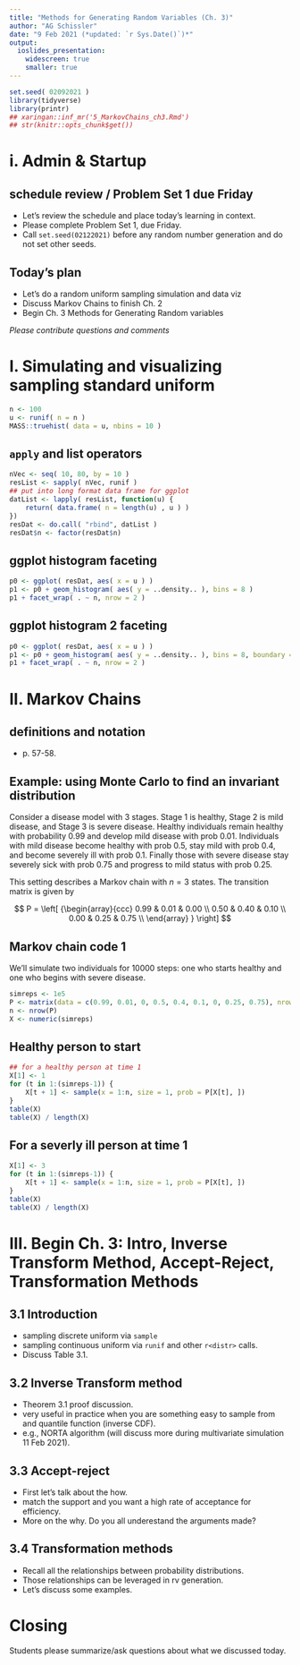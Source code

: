 ```yaml
---
title: "Methods for Generating Random Variables (Ch. 3)"
author: "AG Schissler"
date: "9 Feb 2021 (*updated: `r Sys.Date()`)*"
output:
  ioslides_presentation:
    widescreen: true
    smaller: true
---
```


```r
set.seed( 02092021 )
library(tidyverse)
library(printr)
## xaringan::inf_mr('5_MarkovChains_ch3.Rmd')
## str(knitr::opts_chunk$get())
```

<!-- open up etext as you go. don't typeset the chapter -->

# i. Admin & Startup

## schedule review / Problem Set 1 due Friday

- Let's review the schedule and place today's learning in context.  
- Please complete Problem Set 1, due Friday. 
- Call `set.seed(02122021)` before any random number generation and do not set other seeds.

## Today's plan

- Let's do a random uniform sampling simulation and data viz
- Discuss Markov Chains to finish Ch. 2 
- Begin Ch. 3 Methods for Generating Random variables

*Please contribute questions and comments*

# I. Simulating and visualizing sampling standard uniform

```r
n <- 100
u <- runif( n = n )
MASS::truehist( data = u, nbins = 10 )
```

## `apply` and list operators

```r
nVec <- seq( 10, 80, by = 10 )
resList <- sapply( nVec, runif )
## put into long format data frame for ggplot
datList <- lapply( resList, function(u) {
    return( data.frame( n = length(u) , u ) )
})
resDat <- do.call( "rbind", datList )
resDat$n <- factor(resDat$n)
```

## ggplot histogram faceting

```r
p0 <- ggplot( resDat, aes( x = u ) )
p1 <- p0 + geom_histogram( aes( y = ..density.. ), bins = 8 ) 
p1 + facet_wrap( . ~ n, nrow = 2 ) 
```

## ggplot histogram 2 faceting

```r
p0 <- ggplot( resDat, aes( x = u ) )
p1 <- p0 + geom_histogram( aes( y = ..density.. ), bins = 8, boundary = min(resDat$u) )
p1 + facet_wrap( . ~ n, nrow = 2 ) 
```

# II. Markov Chains

## definitions and notation

- p. 57-58.

## Example: using Monte Carlo to find an invariant distribution

Consider a disease model with 3 stages. Stage 1 is healthy, Stage 2 is mild disease, and Stage 3 is severe disease. Healthy individuals remain healthy with probability 0.99 and develop mild disease with prob 0.01. Individuals with mild disease become healthy with prob 0.5, stay mild with prob 0.4, and become severely ill with prob 0.1. Finally those with severe disease stay severely sick with prob 0.75 and progress to mild status with prob 0.25.

This setting describes a Markov chain with $n=3$ states. The transition matrix is given by

$$
  P =
  \left[ {\begin{array}{ccc}
   0.99 & 0.01 & 0.00 \\
   0.50 & 0.40 & 0.10 \\
   0.00 & 0.25 & 0.75 \\
  \end{array} } \right]
$$

## Markov chain code 1

We'll simulate two individuals for 10000 steps: one who starts healthy and one who begins with severe disease.

```r
simreps <- 1e5
P <- matrix(data = c(0.99, 0.01, 0, 0.5, 0.4, 0.1, 0, 0.25, 0.75), nrow = 3, byrow = TRUE)
n <- nrow(P)
X <- numeric(simreps)
```

## Healthy person to start

```r
## for a healthy person at time 1
X[1] <- 1
for (t in 1:(simreps-1)) {
    X[t + 1] <- sample(x = 1:n, size = 1, prob = P[X[t], ])
}
table(X)
table(X) / length(X)
```

## For a severly ill person at time 1

```r
X[1] <- 3
for (t in 1:(simreps-1)) {
    X[t + 1] <- sample(x = 1:n, size = 1, prob = P[X[t], ])
}
table(X)
table(X) / length(X)
```

# III. Begin Ch. 3: Intro, Inverse Transform Method, Accept-Reject, Transformation Methods

## 3.1 Introduction

- sampling discrete uniform via `sample`
- sampling continuous uniform via `runif` and other `r<distr>` calls.
- Discuss Table 3.1.

## 3.2 Inverse Transform method

- Theorem 3.1 proof discussion.
- very useful in practice when you are something easy to sample from and quantile function (inverse CDF).
- e.g., NORTA algorithm (will discuss more during multivariate simulation 11 Feb 2021).

## 3.3 Accept-reject

- First let's talk about the how.
- match the support and you want a high rate of acceptance for efficiency.
- More on the why. Do you all underestand the arguments made?

## 3.4 Transformation methods

- Recall all the relationships between probability distributions.
- Those relationships can be leveraged in rv generation.
- Let's discuss some examples.

# Closing

Students please summarize/ask questions about what we discussed today.
